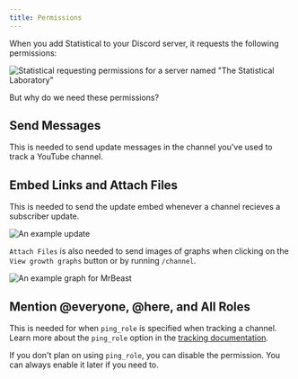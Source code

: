```yaml
---
title: Permissions
---
```


When you add Statistical to your Discord server, it requests the following permissions:

![Statistical requesting permissions for a server named "The Statistical Laboratory"](/docs/permissions.png)

But why do we need these permissions?

## Send Messages

This is needed to send update messages in the channel you've used to track a YouTube channel.

## Embed Links and Attach Files

This is needed to send the update embed whenever a channel recieves a subscriber update.

![An example update](/update.png)

`Attach Files` is also needed to send images of graphs when clicking on the `View growth graphs` button or by running `/channel`.

![An example graph for MrBeast](/docs/graph.png)

## Mention @everyone, @here, and All Roles

This is needed for when `ping_role` is specified when tracking a channel. Learn more about the `ping_role` option in the [tracking documentation](/docs/start-tracking#ping-role).

If you don't plan on using `ping_role`, you can disable the permission. You can always enable it later if you need to.
